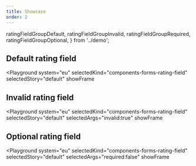 ```yaml
---
title: Showcase
order: 2
---
```


  ratingFieldGroupDefault,
  ratingFieldGroupInvalid,
  ratingFieldGroupRequired,
  ratingFieldGroupOptional,
} from '../demo';

## Default rating field

<Playground
  system="eu"
  selectedKind="components-forms-rating-field"
  selectedStory="default"
  showFrame
>
  <Html markup={ratingFieldGroupDefault} />
</Playground>

## Invalid rating field

<Playground
  system="eu"
  selectedKind="components-forms-rating-field"
  selectedStory="default"
  selectedArgs="invalid:true"
  showFrame
>
  <Html markup={ratingFieldGroupInvalid} />
</Playground>

## Optional rating field

<Playground
  system="eu"
  selectedKind="components-forms-rating-field"
  selectedStory="default"
  selectedArgs="required:false"
  showFrame
>
  <Html markup={ratingFieldGroupOptional} />
</Playground>
